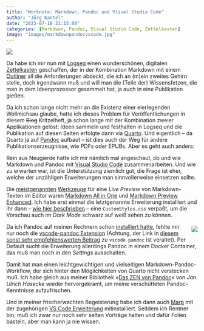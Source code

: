 ```yaml
---
title: "Worknote: Markdown, Pandoc und Visual Studio Code"
author: "Jörg Kantel"
date: "2023-07-18 21:15:00"
categories: [Markdwon, Pandoc, Visual Studio Code, Zettelkasten]
image: "images/markdownpandocvscode.jpg"
---
```


[![](images/markdownpandocvscode-b.jpg)](https://www.flickr.com/photos/schockwellenreiter/53055389629/)

Da habe ich mir nun mit [Logseq](http://cognitiones.kantel-chaos-team.de/webworking/auszeichnungssprachen/logseq.html) einen wunderschönen, digitalen [Zettelkasten](http://cognitiones.kantel-chaos-team.de/medien/zettelkasten.html) geschaffen, der in der Kombination Markdown mit einem [Outliner](http://cognitiones.kantel-chaos-team.de/produktivitaet/outliner.html) all die Anforderungen abdeckt, die ich an (m)ein zweites Gehirn stelle, doch irgendwann muß und will man die (Teile der) Wissensfetzen, die man in dem Ideenprozessor gesammelt hat, ja auch in eine Publikation gießen.

Da ich schon lange nicht mehr an die Existenz einer eierlegenden Wollmichsau glaube, hatte ich dieses Problem für Veröffentlichungen in diesem ~~Blog~~ Kritzelheft, ja schon lange mit der Kombination zweier Applikationen gelöst: Ideen sammeln und festhalten in Logseq und die Publikation auf diesen Seiten erfolgte dann via [Quarto](http://cognitiones.kantel-chaos-team.de/webworking/staticsites/quarto.html). Und eigentlich -- da Quarto ja auf [Pandoc](http://cognitiones.kantel-chaos-team.de/webworking/auszeichnungssprachen/pandoc.html) aufbaut -- ist dies auch der Weg für andere Publikationserzeugnisse, wie PDFs oder EPUBs. Aber es geht auch anders:

Rein aus Neugierde hatte ich mir nämlich mal angeschaut, ob und wie Markdown und Pandoc mit [Visual Studio Code](http://cognitiones.kantel-chaos-team.de/produktivitaet/visualstudiocode.html) zusammenarbeiten. Und wie zu erwarten war, ist die Unterstützung ziemlich gut, die Frage ist eher, welche der unzähligen Erweiterungen man sinnvollerweise einsetzen sollte.

Die [meistgenannten](https://bodo-schoenfeld.de/visual-studio-code-fuer-markdown-nutzen/) [Werkzeuge](https://www.markdownguide.org/tools/vscode/) für eine *Live Preview* von Markdown-Texten im Editor waren [Markdown All in One](https://marketplace.visualstudio.com/items?itemName=yzhang.markdown-all-in-one) und [Markdown Preview Enhanced](https://marketplace.visualstudio.com/items?itemName=shd101wyy.markdown-preview-enhanced). Ich habe erst einmal die letztgenannte Erweiterung installiert und ihr dann -- [wie hier beschrieben](https://www.makeuseof.com/vscode-ultimate-markdown-editor/) -- eine `CustomStyles.css` verpaßt, um die Vorschau auch im *Dark Mode* schwarz auf weiß sehen zu können.

<div style="float: right; margin-left: 12px; margin-top: 6px;">[![](images/zenpandoc.jpg)](https://books.hasecke.com/post/das-zen-von-pandoc/)</div>

Da ich Pandoc auf meinen Rechnern schon [installiert hatte](https://pandoc.org/installing.html), fehlte mir nur noch die [vscode-pandoc Extension](https://marketplace.visualstudio.com/items?itemName=ChrisChinchilla.vscode-pandoc) (Achtung, der Link in [diesem sonst sehr empfehlenswerten Beitrag](https://thisdavej.com/build-an-amazing-markdown-editor-using-visual-studio-code-and-pandoc) zu `vscode pandoc` ist veraltet). Per Default sucht die Erweiterung allerdings Pandoc in einem Docker Container, das muß man noch in den *Settings* ausschalten.

Damit hat man einen leichtgewichtigen und vielseitigen Markdown-Pandoc-Workflow, der sich hinter den Möglichkeiten von Quarto nicht verstecken muß. Ich habe gleich aus meiner Bibliothek »[Das ZEN von Pandoc](https://books.hasecke.com/post/das-zen-von-pandoc/)« von *Jan Ulrich Hasecke* wieder hervorgekramt, um meine verschütteten Pandoc-Kenntnisse aufzufrischen.

Und in meiner frischerwachten Begeisterung habe ich dann auch [Marp](https://marp.app/) mit der zugehörigen [VS&nbsp;Code Erweiterung](https://marketplace.visualstudio.com/items?itemName=marp-team.marp-vscode) mitinstalliert. Seitdem ich Rentner bin, muß ich zwar nur noch sehr selten Vorträge halten und dafür Folien basteln, aber man kann ja nie wissen.